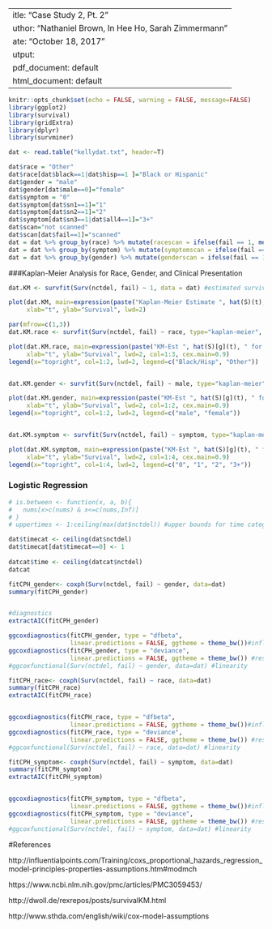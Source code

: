  ---
title: "Case Study 2, Pt. 2"
author: "Nathaniel Brown, In Hee Ho, Sarah Zimmermann"
date: "October 18, 2017"
output:
  pdf_document: default
  html_document: default
---
```r
knitr::opts_chunk$set(echo = FALSE, warning = FALSE, message=FALSE)
library(ggplot2)
library(survival)
library(gridExtra)
library(dplyr)
library(survminer)

dat <- read.table("kellydat.txt", header=T)

```

```r
dat$race = "Other"
dat$race[dat$black==1|dat$hisp==1 ]="Black or Hispanic"
dat$gender = "male"
dat$gender[dat$male==0]="female"
dat$symptom = "0"
dat$symptom[dat$sn1==1]="1"
dat$symptom[dat$sn2==1]="2"
dat$symptom[dat$sn3==1|dat$all4==1]="3+"
dat$scan="not scanned"
dat$scan[dat$fail==1]="scanned"
dat = dat %>% group_by(race) %>% mutate(racescan = ifelse(fail == 1, mean(fail), 1-mean(fail)))
dat = dat %>% group_by(symptom) %>% mutate(symptomscan = ifelse(fail == 1, mean(fail), 1-mean(fail)))
dat = dat %>% group_by(gender) %>% mutate(genderscan = ifelse(fail == 1, mean(fail), 1-mean(fail))) %>% as.data.frame()
```

###Kaplan-Meier Analysis for Race, Gender, and Clinical Presentation 

```r
dat.KM <- survfit(Surv(nctdel, fail) ~ 1, data = dat) #estimated survival curve 

plot(dat.KM, main=expression(paste("Kaplan-Meier Estimate ", hat(S)(t), " with CI")),
     xlab="t", ylab="Survival", lwd=2)
```

```r

par(mfrow=c(1,3))
dat.KM.race <- survfit(Surv(nctdel, fail) ~ race, type="kaplan-meier", conf.type="log", data=dat)

plot(dat.KM.race, main=expression(paste("KM-Est ", hat(S)[g](t), " for Race")),
     xlab="t", ylab="Survival", lwd=2, col=1:3, cex.main=0.9)
legend(x="topright", col=1:2, lwd=2, legend=c("Black/Hisp", "Other"))


dat.KM.gender <- survfit(Surv(nctdel, fail) ~ male, type="kaplan-meier", conf.type="log", data=dat)

plot(dat.KM.gender, main=expression(paste("KM-Est ", hat(S)[g](t), " for Gender")),
     xlab="t", ylab="Survival", lwd=2, col=1:2, cex.main=0.9)
legend(x="topright", col=1:2, lwd=2, legend=c("male", "female"))


dat.KM.symptom <- survfit(Surv(nctdel, fail) ~ symptom, type="kaplan-meier", conf.type="log", data=dat)

plot(dat.KM.symptom, main=expression(paste("KM-Est ", hat(S)[g](t), " for Clinical Presentation")),
     xlab="t", ylab="Survival", lwd=2, col=1:4, cex.main=0.9)
legend(x="topright", col=1:4, lwd=2, legend=c("0", "1", "2", "3+"))


```


### Logistic Regression
```r

# is.between <- function(x, a, b){
#   nums[x>c(nums) & x<=c(nums,Inf)]
# }
# uppertimes <- 1:ceiling(max(dat$nctdel)) #upper bounds for time categories

dat$timecat <- ceiling(dat$nctdel)
dat$timecat[dat$timecat==0] <- 1
  
datcat$time <- ceiling(datcat$nctdel)
datcat
```


```r
 
fitCPH_gender<- coxph(Surv(nctdel, fail) ~ gender, data=dat)
summary(fitCPH_gender)


#diagnostics
extractAIC(fitCPH_gender)

ggcoxdiagnostics(fitCPH_gender, type = "dfbeta",
                 linear.predictions = FALSE, ggtheme = theme_bw())#influential points
ggcoxdiagnostics(fitCPH_gender, type = "deviance",
                 linear.predictions = FALSE, ggtheme = theme_bw()) #residuals
#ggcoxfunctional(Surv(nctdel, fail) ~ gender, data=dat) #linearity 

```

```r
fitCPH_race<- coxph(Surv(nctdel, fail) ~ race, data=dat)
summary(fitCPH_race)
extractAIC(fitCPH_race)


ggcoxdiagnostics(fitCPH_race, type = "dfbeta",
                 linear.predictions = FALSE, ggtheme = theme_bw())#influential points
ggcoxdiagnostics(fitCPH_race, type = "deviance",
                 linear.predictions = FALSE, ggtheme = theme_bw()) #residuals
#ggcoxfunctional(Surv(nctdel, fail) ~ race, data=dat) #linearity 


```


```r

fitCPH_symptom<- coxph(Surv(nctdel, fail) ~ symptom, data=dat)
summary(fitCPH_symptom)
extractAIC(fitCPH_symptom)


ggcoxdiagnostics(fitCPH_symptom, type = "dfbeta",
                 linear.predictions = FALSE, ggtheme = theme_bw())#influential points
ggcoxdiagnostics(fitCPH_symptom, type = "deviance",
                 linear.predictions = FALSE, ggtheme = theme_bw()) #residuals
#ggcoxfunctional(Surv(nctdel, fail) ~ symptom, data=dat) #linearity 

```


#References

http://influentialpoints.com/Training/coxs_proportional_hazards_regression_model-principles-properties-assumptions.htm#modmch


https://www.ncbi.nlm.nih.gov/pmc/articles/PMC3059453/


http://dwoll.de/rexrepos/posts/survivalKM.html

http://www.sthda.com/english/wiki/cox-model-assumptions 


<!--
These are the assumptions for Cox regression according to the link: 

1.    The mechanisms giving rise to censoring of individuals must not be related to the probability of an event occurring. This assumption is known as non-informative censoring and applies for nearly all forms of survival analysis.

2.    Survival curves for different strata must have hazard functions that are proportional over time. This is the proportional hazards assumption discussed above for a single explanatory variable and for the multivariate model.

3.    There should be a linear relationship between the log hazard and each covariate. This is best checked using residual plots

-->
